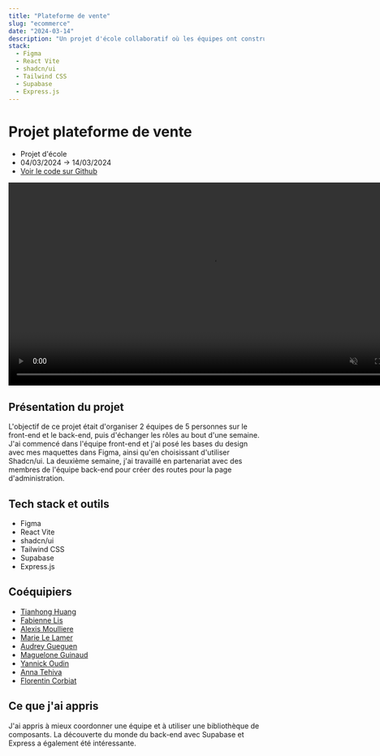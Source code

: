 ```yaml
---
title: "Plateforme de vente"
slug: "ecommerce"
date: "2024-03-14"
description: "Un projet d'école collaboratif où les équipes ont construit un site e-commerce complet. J'ai d'abord travaillé sur le design du frontend, puis je suis passé au backend."
stack:
  - Figma
  - React Vite
  - shadcn/ui
  - Tailwind CSS
  - Supabase
  - Express.js
---
```


# Projet plateforme de vente

- Projet d'école
- 04/03/2024 -> 14/03/2024
- [Voir le code sur Github](https://github.com/lemathurin/e-commerce-website)

<video width="800" height="auto" controls autoPlay muted loop>
  <source
    src="https://github.com/user-attachments/assets/54c1ef86-dd07-4247-8cda-a00c4a0eca00"
    type="video/mp4"
  />
</video>

## Présentation du projet

L'objectif de ce projet était d'organiser 2 équipes de 5 personnes sur le front-end et le back-end, puis d'échanger les rôles au bout d'une semaine. J'ai commencé dans l'équipe front-end et j'ai posé les bases du design avec mes maquettes dans Figma, ainsi qu'en choisissant d'utiliser Shadcn/ui. La deuxième semaine, j'ai travaillé en partenariat avec des membres de l'équipe back-end pour créer des routes pour la page d'administration.

## Tech stack et outils

- Figma
- React Vite
- shadcn/ui
- Tailwind CSS
- Supabase
- Express.js

## Coéquipiers

- [Tianhong Huang](https://github.com/Tianhong258)
- [Fabienne Lis](https://github.com/FabienneLIS)
- [Alexis Moulliere](https://github.com/realalexis)
- [Marie Le Lamer](https://github.com/MarieLeLamer)
- [Audrey Gueguen](https://github.com/AudreyGgn)
- [Maguelone Guinaud](https://github.com/magueloneguinaud)
- [Yannick Oudin](https://github.com/oudinyannick)
- [Anna Tehiva](https://github.com/annatehiva)
- [Florentin Corbiat](https://github.com/CorbiatFlorentin)

## Ce que j'ai appris

J'ai appris à mieux coordonner une équipe et à utiliser une bibliothèque de composants. La découverte du monde du back-end avec Supabase et Express a également été intéressante.
